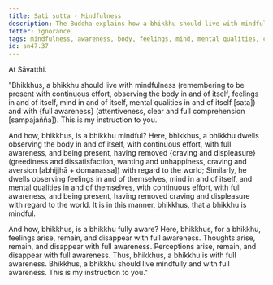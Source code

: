 ```yaml
---
title: Sati sutta - Mindfulness
description: The Buddha explains how a bhikkhu should live with mindfulness and full awareness.
fetter: ignorance
tags: mindfulness, awareness, body, feelings, mind, mental qualities, craving, aversion, dissatisfaction, sn, sn45-56, sn47
id: sn47.37
---
```


At Sāvatthi.

"Bhikkhus, a bhikkhu should live with mindfulness (remembering to be present with continuous effort, observing the body in and of itself, feelings in and of itself, mind in and of itself, mental qualities in and of itself [sata]) and with \{full awareness} (attentiveness, clear and full comprehension [sampajañña]). This is my instruction to you.

And how, bhikkhus, is a bhikkhu mindful? Here, bhikkhus, a bhikkhu dwells observing the body in and of itself, with continuous effort, with full awareness, and being present, having removed \{craving and displeasure} (greediness and dissatisfaction, wanting and unhappiness, craving and aversion [abhijjhā + domanassa]) with regard to the world; Similarly, he dwells observing feelings in and of themselves, mind in and of itself, and mental qualities in and of themselves, with continuous effort, with full awareness, and being present, having removed craving and displeasure with regard to the world. It is in this manner, bhikkhus, that a bhikkhu is mindful.

And how, bhikkhus, is a bhikkhu fully aware? Here, bhikkhus, for a bhikkhu, feelings arise, remain, and disappear with full awareness. Thoughts arise, remain, and disappear with full awareness. Perceptions arise, remain, and disappear with full awareness. Thus, bhikkhus, a bhikkhu is with full awareness. Bhikkhus, a bhikkhu should live mindfully and with full awareness. This is my instruction to you."